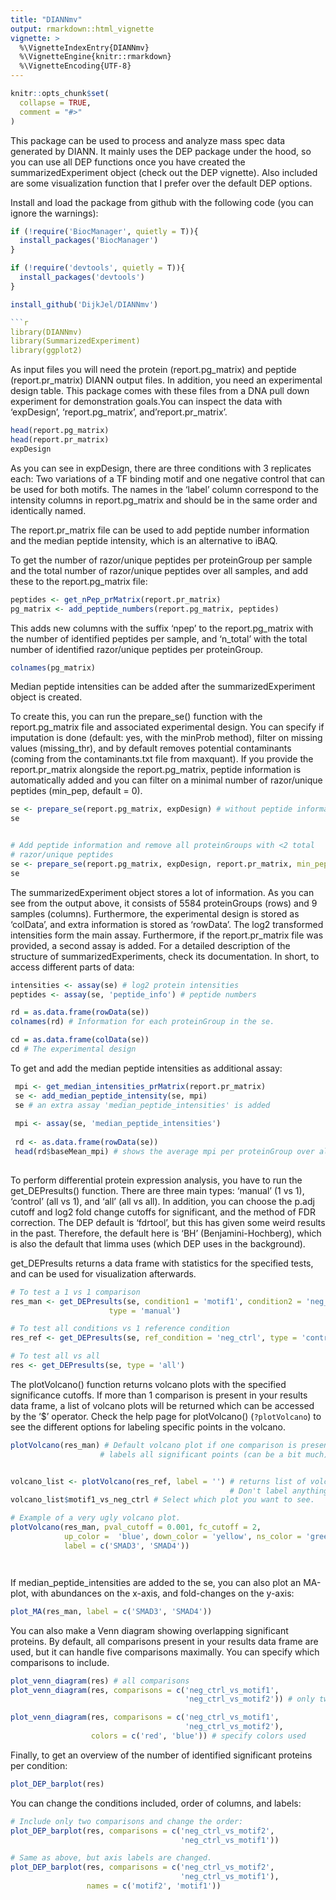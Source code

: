 ```yaml
---
title: "DIANNmv"
output: rmarkdown::html_vignette
vignette: >
  %\VignetteIndexEntry{DIANNmv}
  %\VignetteEngine{knitr::rmarkdown}
  %\VignetteEncoding{UTF-8}
---
```


```r
knitr::opts_chunk$set(
  collapse = TRUE,
  comment = "#>"
)
```

This package can be used to process and analyze mass spec data generated by 
DIANN. It mainly uses the DEP package under the hood, so you can use all DEP
functions once you have created the summarizedExperiment object (check out the
DEP vignette). Also included are some visualization function that I prefer over
the default DEP options. 

Install and load the package from github with the following code (you can
ignore the warnings):

```r
if (!require('BiocManager', quietly = T)){
  install_packages('BiocManager')
}

if (!require('devtools', quietly = T)){
  install_packages('devtools')
}

install_github('DijkJel/DIANNmv')

```r
library(DIANNmv)
library(SummarizedExperiment)
library(ggplot2)
```

As input files you will need the protein (report.pg_matrix) and peptide
(report.pr_matrix) DIANN output files. In addition, you need an experimental 
design table. This package comes with these files from a DNA pull down experiment
for demonstration goals.You can inspect the data with 'expDesign',
'report.pg_matrix', and'report.pr_matrix'. 

```r

head(report.pg_matrix)
head(report.pr_matrix)
expDesign

```

As you can see in expDesign, there are three conditions with 3 replicates each:
Two variations of a TF binding motif and one negative control that can be used
for both motifs. The names in the 'label' column correspond to the intensity 
columns in report.pg_matrix and should be in the same order
and identically named.

The report.pr_matrix file can be used to add peptide number information and
the median peptide intensity, which is an alternative to iBAQ. 

To get the number of razor/unique peptides per proteinGroup per sample and 
the total number of razor/unique peptides over all samples, and add these to
the report.pg_matrix file:

```r
peptides <- get_nPep_prMatrix(report.pr_matrix)
pg_matrix <- add_peptide_numbers(report.pg_matrix, peptides)

```

This adds new columns with the suffix 'npep' to the report.pg_matrix
with the number of identified peptides per sample, and 'n_total' with the 
total number of identified razor/unique peptides per proteinGroup.

```r
colnames(pg_matrix)
```

Median peptide intensities can be added after the summarizedExperiment object
is created.

To create this, you can run the prepare_se() function with the report.pg_matrix 
file and associated experimental design. 
You can specify if imputation is done (default: yes, with the minProb method),
filter on missing values (missing_thr), and by default removes potential 
contaminants (coming from the contaminants.txt file from maxquant).
If you provide the report.pr_matrix alongside the report.pg_matrix, peptide
information is automatically added and you can filter on a minimal number
of razor/unique peptides (min_pep, default = 0).


```r
se <- prepare_se(report.pg_matrix, expDesign) # without peptide information
se


# Add peptide information and remove all proteinGroups with <2 total 
# razor/unique peptides
se <- prepare_se(report.pg_matrix, expDesign, report.pr_matrix, min_pep = 1)
se

```

The summarizedExperiment object stores a lot of information. As you can see from
the output above, it consists of 5584 proteinGroups (rows) and 9 samples
(columns). Furthermore, the experimental design is stored as 'colData', and
extra information is stored as 'rowData'. The log2 transformed intensities form 
the main assay. Furthermore, if the report.pr_matrix file was provided, 
a second assay is added. For a detailed description of the structure of 
summarizedExperiments, check its documentation. In short, to access different
parts of data:

```r
intensities <- assay(se) # log2 protein intensities
peptides <- assay(se, 'peptide_info') # peptide numbers

rd = as.data.frame(rowData(se))
colnames(rd) # Information for each proteinGroup in the se.

cd = as.data.frame(colData(se)) 
cd # The experimental design

```

To get and add the median peptide intensities as additional assay:

```r
 mpi <- get_median_intensities_prMatrix(report.pr_matrix)
 se <- add_median_peptide_intensity(se, mpi)
 se # an extra assay 'median_peptide_intensities' is added
 
 mpi <- assay(se, 'median_peptide_intensities')
 
 rd <- as.data.frame(rowData(se))
 head(rd$baseMean_mpi) # shows the average mpi per proteinGroup over all samples
 
```


To perform differential protein expression analysis, you have to run the 
get_DEPresults() function. There are three main types: 'manual' (1 vs 1),
'control' (all vs 1), and 'all' (all vs all). In addition, you can choose the 
p.adj cutoff and log2 fold change cutoffs for significant, and the
method of FDR correction. The DEP default is 'fdrtool', but this has given 
some weird results in the past. Therefore, the default here is 'BH'
(Benjamini-Hochberg), which is also the default that limma uses (which DEP uses
in the background).

get_DEPresults returns a data frame with statistics for the specified tests, 
and can be used for visualization afterwards.

```r

# To test a 1 vs 1 comparison
res_man <- get_DEPresults(se, condition1 = 'motif1', condition2 = 'neg_ctrl',
                      type = 'manual')

# To test all conditions vs 1 reference condition
res_ref <- get_DEPresults(se, ref_condition = 'neg_ctrl', type = 'control')

# To test all vs all
res <- get_DEPresults(se, type = 'all')

```


The plotVolcano() function returns volcano plots with the specified significance
cutoffs. If more than 1 comparison is present in your results data frame, a list
of volcano plots will be returned which can be accessed by the '$' operator. 
Check the help page for plotVolcano() (`?plotVolcano`) to see the different 
options for labeling specific points in the volcano.


```r

plotVolcano(res_man) # Default volcano plot if one comparison is present.
                    # labels all significant points (can be a bit much).


volcano_list <- plotVolcano(res_ref, label = '') # returns list of volcano plots
                                                 # Don't label anything.
volcano_list$motif1_vs_neg_ctrl # Select which plot you want to see.

# Example of a very ugly volcano plot.
plotVolcano(res_man, pval_cutoff = 0.001, fc_cutoff = 2,
            up_color =  'blue', down_color = 'yellow', ns_color = 'green',
            label = c('SMAD3', 'SMAD4'))




```

If median_peptide_intensities are added to the se, you can also plot an MA-plot,
with abundances on the x-axis, and fold-changes on the y-axis:

```r
plot_MA(res_man, label = c('SMAD3', 'SMAD4'))
```

You can also make a Venn diagram showing overlapping significant proteins.
By default, all comparisons present in your results data frame are used, but it
can handle five comparisons maximally. You can specify which comparisons
to include.

```r
plot_venn_diagram(res) # all comparisons
plot_venn_diagram(res, comparisons = c('neg_ctrl_vs_motif1', 
                                       'neg_ctrl_vs_motif2')) # only two comp.

plot_venn_diagram(res, comparisons = c('neg_ctrl_vs_motif1', 
                                       'neg_ctrl_vs_motif2'), 
                  colors = c('red', 'blue')) # specify colors used
```


Finally, to get an overview of the number of identified significant proteins
per condition:

```r
plot_DEP_barplot(res)
```

You can change the conditions included, order of columns, and labels:

```r

# Include only two comparisons and change the order:
plot_DEP_barplot(res, comparisons = c('neg_ctrl_vs_motif2',
                                      'neg_ctrl_vs_motif1'))

# Same as above, but axis labels are changed.
plot_DEP_barplot(res, comparisons = c('neg_ctrl_vs_motif2',
                                      'neg_ctrl_vs_motif1'),
                 names = c('motif2', 'motif1'))

```
